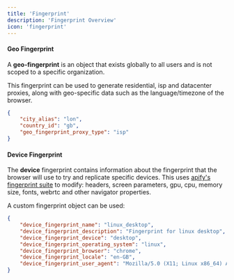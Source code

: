```yaml
---
title: 'Fingerprint'
description: 'Fingerprint Overview'
icon: 'fingerprint'
---
```


#### Geo Fingerprint
A **geo-fingerprint** is an object that exists globally to all users and is not scoped to a specific organization.

This fingerprint can be used to generate residential, isp and datacenter proxies, along with geo-specific data such as the language/timezone of the browser.
```json
{
    "city_alias": "lon",
    "country_id": "gb",
    "geo_fingerprint_proxy_type": "isp"
}
```

#### Device Fingerprint
The **device** fingerprint contains information about the fingerprint that the browser will use to try and replicate specific devices.
This uses [apify's fingerprint suite](https://github.com/apify/fingerprint-suite) to modify: headers, screen parameters, gpu, cpu, memory size, fonts, webrtc and other navigator properties.

A custom fingerprint object can be used:
```json
{   
    "device_fingerprint_name": "linux_desktop",
    "device_fingerprint_description": "Fingerprint for linux desktop",
    "device_fingerprint_device": "desktop",
    "device_fingerprint_operating_system": "linux",
    "device_fingerprint_browser": "chrome",
    "device_fingerprint_locale": "en-GB",
    "device_fingerprint_user_agent": "Mozilla/5.0 (X11; Linux x86_64) AppleWebKit/537.36 (KHTML, like Gecko) Chrome/129.0.6668.89 Safari/537.36",
}
```